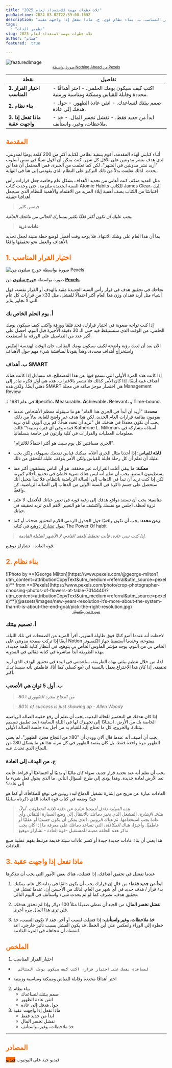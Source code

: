 ```yaml
---
title: "ثلاث خطوات مهمة للاستعداد لعام 2025"
pubDatetime: 2024-03-02T22:59:00.169Z
description: "أ.  اختيار القرار المناسب، ب. بناء نظام قوي، ج. ماذا تفعل إذا واجهت عقبة"
tags:
  - "تطوير الذات"
slug: ثلاث-خطوات-مهمة-لاستعداد-لعام-2025
author: "هشام"
featured:  true

---
```





![featuredImage](@assets/images/new-years-resolution-it’s-more-about-the-system-than-it-is-about-the-end-goal/cover.jpg)
<small style="display:inherit;text-align:center">
    <a href="https://www.pexels.com/photo/shallow-focus-photo-of-change-4502492/">صورة بواسطة Nothing Ahead من Pexels</a>
</small>



| نقطة                              | تفاصيل                                                                                                                                                                              |
|-----------------------------------|-------------------------------------------------------------------------------------------------------------------------------------------------------------------------------------|
| **1. اختيار القرار المناسب**       | - اكتب كيف سيكون يومك الحلمي. - اختر أهدافًا محددة وقابلة للقياس وممكنة ومناسبة وزمنية.                                                                                              |
| **2. بناء نظام**                    | - صمم بيئتك لتساعدك. - اتقن عادة الظهور. - حول هدفك إلى عادة.                                                                                                          |
| **3. ماذا تفعل إذا واجهت عقبة**     | - ابدأ من جديد فقط. - تفشل تخسر المال. - خذ ملاحظات، وغير، واستأنف.                                                                                                     |

<h2 style="color:#FF6B01!important"> المقدمة</h2>

أثناء كتابتي لهذه المقدمة، أقوم بتنفيذ نظامي لكتابة أكثر من 200 كلمة يوميًا لمدونتي. لدي هدف بنشر مدونتين على الأقل كل شهر. كنت يمكن أن أقول شيئًا في نفس أسلوب "أريد نشر مدونتين في الشهر"، لكن كما تعلمت من الخبرة، فمن المحتمل أن هذا لن يحدث. لذلك تعلمت بدلاً من ذلك التركيز على النظام الذي يقودني إلى هنا في النهاية.

مثل العديد منكم، كنت أعاني من تحديد الأهداف بشكل عام وخاصة جعل قرارات رأس السنة الجديدة ملتزمة، حتى وجدت كتاب Atomic Habits للكاتب James Clear، إليك اقتباسًا من الكتاب يصف أهمية إيلاء المزيد من الاهتمام والأهمية للنظام الذي سيجعل أهدافنا حقيقة.

> جيمس كلير

*يجب عليك أن تكون أكثر قلقًا بكثير بمسارك الحالي من نتائجك الحالية.*

> **عادات ذرية**

بما أن هذا العام على وشك الانتهاء، فلا يوجد وقت أفضل لوضع خطة متينة لجعل تحديد الأهداف والعمل نحو تحقيقها واقعًا.

<h2 style="color:#FF6B01!important"> 1. اختيار القرار المناسب</h2>

![صورة بواسطة **[جورج ميلتون](https://www.pexels.com/@george-milton?utm_content=attributionCopyText&utm_medium=referral&utm_source=pexels)** من **[Pexels](https://www.pexels.com/photo/crop-photographer-choosing-photos-of-flowers-at-table-7014440/?utm_content=attributionCopyText&utm_medium=referral&utm_source=pexels)**](@assets/images/new-years-resolution-it’s-more-about-the-system-than-it-is-about-the-end-goal/pick-the-right-resolution.jpg)

صورة بواسطة **[جورج ميلتون](https://www.pexels.com/@george-milton?utm_content=attributionCopyText&utm_medium=referral&utm_source=pexels)** من **[Pexels](https://www.pexels.com/photo/crop-photographer-choosing-photos-of-flowers-at-table-7014440/?utm_content=attributionCopyText&utm_medium=referral&utm_source=pexels)**

نجاحك في تحقيق هدف في قرار رأس السنة الجديدة مقيد بالهدف أو القرار نفسه، قول أشياء مثل أريد فقدان وزن هذا العام أكثر احتمالًا للفشل، مثل 33٪ من قرارات كل عام التي لا تجاوز يناير.

<h3>أ. يوم الحلم الخاص بك</h3>

إذا كنت تواجه صعوبة في اختيار قرارك، فخذ قلمًا وورقة واكتب كيف سيكون يومك الحلمي. من الوقت الذي ستستيقظ فيه حتى الـ 30 دقيقة الأخيرة قبل النوم، احصل على أكبر عدد من التفاصيل على الورقة ما أستطعت.

الآن بعد أن لديك رؤية واضحة لكيف سيكون يومك المثالي، حان الوقت لهندسة العكس واستخراج أهداف محددة. وهذا يقودنا لمناقشة شيء مهم حول الأهداف

<h3>ب. أهداف SMART</h3>

إذا كانت هذه المرة الأولى التي تسمع فيها عن هذا المصطلح، قد تتساءل إذا كانت هناك أهداف غبية أيضًا، إذا كان الأمر كذلك فلا تشعر بالاغتراب. هذه هي أول فكرة تبادر إلى ذهني أيضًا. ولكن هذه SMART هي اختصار موجز صاغه في مجلة Management Review

 في عام 1981 لـ **S**pecific، **M**easurable، **A**chievable، **R**elevant، و **T**ime-bound.

- **محددة**: "أريد أن أبدأ في الجري هذا العام" هو ما سيقوله معظم الأشخاص عندما يقومون بقائمة قرارات العام الجديد، لكن هذا هدف غير واضح للغاية. بدلاً من ذلك، يجب أن تكون محددًا في هدفك. قل "تريد أن تحدد هدفًا: كم يزن الوزن الذي تريد فقده وفي أي فترة زمنية؟" قالت Katherine L. Milkman، أستاذة مشاركة في معلومات العمليات والقرارات في كلية وارتون في جامعة بنسلفانيا.

    "الجري مسافتين كل يوم سبت هو أكثر احتمالًا للالتزام".

- **قابلة للقياس**: إذا أخذنا مثال الجري أعلاه، يمكنك قياس تقدمك بسهولة، ولكن يجب عليك أن تعلم أن كل رحلة قابلة للقياس ولكن الأمر يتوقف عليك للتحقق من ذلك.
- **ممكنة**: ما يبقي أغلب القرارات غير محققة، هو أن الناس يتسلقون أكثر مما يستطيعون المضغ، يجب أن تعلم أنه ليس هناك شيء خاطئ في تحقيق أحلام كبيرة، لكن إذا كنت تريد أن تبدأ في الذهاب إلى الصالة الرياضية بانتظام، فلا تبدأ بتخيل أنك ستحصل على جسم ذاكرة في السنة الأولى من الذهاب إلى الصالة الرياضية. كن واقعيًا.
- **مناسبة**: يجب أن تستند دوافع هدفك إلى رغبة قوية في تغيير حياتك للأفضل، لا على نزوة لحظة. اجلس مع نفسك واكتشف ما هو التغيير الأهم الذي تريد تحقيقه في حياتك.
- **زمن محدد**: يجب أن تكون واقعيًا حول الجدول الزمني اللازم لتحقيق هدفك، أو كما يقول [تشارلز دوهيغ](https://charlesduhigg.com/) في كتابه The Power Of habit



>*إذا كنت تبني عادة، فأنت تخطط للعقد القادم، لا الأشهر القليلة القادمة.*

 قوة العادة - تشارلز دوهيغ.



<h2 style="color:#FF6B01!important">2. بناء نظام</h2>
![Photo by **[George Milton](https://www.pexels.com/@george-milton?utm_content=attributionCopyText&utm_medium=referral&utm_source=pexels)** from **[Pexels](https://www.pexels.com/photo/crop-photographer-choosing-photos-of-flowers-at-table-7014440/?utm_content=attributionCopyText&utm_medium=referral&utm_source=pexels)**](@assets/images/new-years-resolution-it’s-more-about-the-system-than-it-is-about-the-end-goal/pick-the-right-resolution.jpg)

  <small style="display:inherit;text-align:center">
    <a href="pexels.com/photo/balancing-rock-formation-816377/?utm_content=attributionCopyText&utm_medium=referral&utm_source=pexels">صورة من بيكسيلز</a>
  </small>


<h3>أ. تصميم بيئتك</h3>

لاحظت أنه عندما أضع كتابًا فوق طاولة السرير، أقرأ المزيد من الصفحات في تلك الليلة. أيضًا إذا تركت صفحة مدونتي على Notion مفتوحة، وعندما أستيقظ جهاز الكمبيوتر الخاص بي من النوم، يوجد مؤشر الماوس الخاص بي يتوهج، في انتظار كتابة كلمة جديدة، بهذه الطريقة أبدأ مباشرة في كتابة مقالي في المدونة.

لذا، من خلال تنظيم بيئتي بهذه الطريقة، ساعدتني في البدء في تحقيق الهدف الذي أريد تحقيقه. إذا كان هذا الاختراع يعمل بالنسبة لي (مع كسلي كما أنا)، فاطمئن بأنه سيساعدك أكثر.

<h3>ب. أول 5 ثوانٍ هي الأصعب</h3>


> *80٪ من النجاح مجرد الظهوري*

> *80% of success is just showing up - Allen Woody*




إذا كان هدفك هو التحضير للحالة البدنية، يجب أن تعلم أن رفع حقيبة الصالة الرياضية الخاصة بك من الأرض، استنادًا إلى تجهيزك لها في الليلة السابقة (بعد تطبيق تصميم بيئتك)، والخروج، كل ما تحتاج إليه للقيام به من أجل بدء جلسة الصالة الأولى.

يجب أن أضيف أنه عندما قال آلان وودي أن "80٪ من النجاح مجرد الظهور"، لم يعني الظهور مرة واحدة فقط، بل كان يقصد الظهور في كل مرة، هذا هو ما يشكل 80٪ من النجاح الذي تحدث عنه.

<h3> ج. من الهدف إلى العادة</h3>

يجب أن تعلم أنه عند تحديد قرار جديد، سواء كان ماليًا أو بدنيًا أو اجتماعيًا أو قراءة، فأنت تعد الأرض لعادة جديدة. وهذا يؤدي إلى طرح السؤال التالي. ما الذي يحول فعل شيء ما إلى عادة؟

العادات عبارة عن مزيج من إشارة تشغيل الدماغ لبدء روتين في توقع للمكافأة، أو كما هو جيدًا وضعه في كتاب قوة العادة الذي ذكرناه سابقًا



>*هذه العملية داخل أدمغتنا عبارة عن حلقة ثلاثية الخطوات. أولاً، هناك *الإشارة*،* المشغل الذي يخبر دماغك بالانتقال إلى وضع السيارة التلقائي وأي عادة يجب استخدامها. ثم هناك *الروتين*، الذي يمكن أن يكون جسديًا أو عقليًا أو عاطفيًا. وأخيرًا، هناك *المكافأة*، التي تساعد دماغك على معرفة ما إذا كان يجب تذكر هذه الحلقة معينة للمستقبل
> -قوة العادة - تشارلز دوهيغ

هذا يعني أن بناء عادات جديدة جيدة أو كسر عادات سيئة قديمة مرتبط بفهم عملية صنع العادات.

<h2 style="color:#FF6B01!important">3. ماذا تفعل إذا واجهت عقبة</h2>

عندما تفشل في تحقيق أهدافك، إذا فشلت، هناك بعض الأمور التي يجب أن تتذكرها

1. **ابدأ من جديد فقط:** من قال إن قرارك يجب أن يكون دائمًا في بداية كل عام، يمكنك بدء قرار / هدف جديد في أي شهر من العام. لذلك من الأحسن أن، عندما تفشل في تحقيق هدف، تصرف كما لو لم يحدث شيء واستأنف في اليوم التالي.
2. **تفشل تخسر المال:**
من الجيد أن تعطي صديقًا مثلاً 100 دولار وإذا لم تحقق هدفك، فلن ترى هذا المال مرة أخرى.

3. **خذ ملاحظات، وغير واستأنف:**
إذا فشلت لسبب أو آخر، فقد لا تكون السبب، خذ خطوة إلى الوراء وانعكس على أين الخطأ، قد يكون الفشل بسبب تأثير خارجي. اعد لنفسك أن تتجاهله في المرة القادمة.



<h2 style="color:#FF6B01!important"> الملخص</h2>

1. اختيار القرار المناسب
  -       لمساعدة نفسك على اختيار قرار، اكتب كيف سيكون يومك المثالي
  - اختر أهدافًا محددة وقابلة للقياس وممكنة ومناسبة وزمنية

2.  بناء نظام
    - صمم بيئتك لتساعدك
    - اتقن عادة الظهور
    - حول هدفك إلى عادة
3. ماذا تفعل إذا واجهت عقبة
    - ابدأ من جديد فقط
    - تفشل تخسر المال
    - خذ ملاحظات، وغير، واستأنف

---

<h2 style="color:#FF6B01!important"> المصادر</h2>

فيديو جيد على اليوتيوب:<span style="background-color: #FF6B01">[فيديو](https://www.youtube.com/watch?v=ZxEppLR7Ndc&ab_channel=MattD%27Avella)</span>


